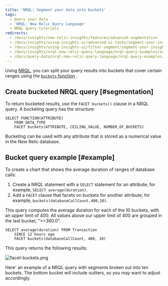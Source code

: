 ```yaml
---
title: 'NRQL: Segment your data into buckets'
tags:
  - Query your data
  - 'NRQL: New Relic Query Language'
  - NRQL query tutorials
redirects:
  - /docs/insights/new-relic-insights/features/advanced-segmentation
  - /docs/insights/using-insights-ui/advanced-ui-tasks/segment-your-insights-data-buckets
  - /docs/insights/using-insights-ui/filter-segment/segment-your-insights-data-buckets
  - /docs/insights/nrql-new-relic-query-language/nrql-query-examples/segment-your-insights-data-buckets
  - /docs/query-data/nrql-new-relic-query-language/nrql-query-examples/split-your-insights-data-buckets
---
```


Using [NRQL](/docs/query-data/nrql-new-relic-query-language/getting-started/introduction-nrql), you can split your query results into buckets that cover certain ranges using the [`buckets` function](/docs/insights/nrql-new-relic-query-language/nrql-reference/nrql-syntax-components-functions#func-buckets) .

## Create bucketed NRQL query [#segmentation]

To return bucketed results, use the `FACET buckets()` clause in a NRQL query. A bucketing query has the structure:

```
SELECT FUNCTION(ATTRIBUTE) 
    FROM DATA_TYPE 
    FACET buckets(ATTRIBUTE, CEILING_VALUE, NUMBER_OF_BUCKETS)
```

Bucketing can be used with any attribute that is stored as a numerical value in the New Relic database.

## Bucket query example [#example]

To create a chart that shows the average duration of ranges of database calls:

1. Create a NRQL statement with a `SELECT` statement for an attribute; for example, `SELECT average(duration)`.
2. Add a `FACET` clause that facets on buckets for another attribute; for example, `buckets(databaseCallCount,400,10)`.

This query computes the average duration for each of the 10 buckets, with an upper limit of 400. All values above our upper limit of 400 are grouped in the last bucket, “>=360.0”.

```
SELECT average(duration) FROM Transaction 
    SINCE 12 hours ago 
    FACET buckets(databaseCallCount, 400, 10)
```

This query returns the following results:

![facet-buckets.png](./images/facet-buckets_0.png "facet-buckets.png")

Here' an example of a NRQL query with segments broken out into ten buckets. The bottom bucket will include outliers, so you may want to adjust accordingly.
